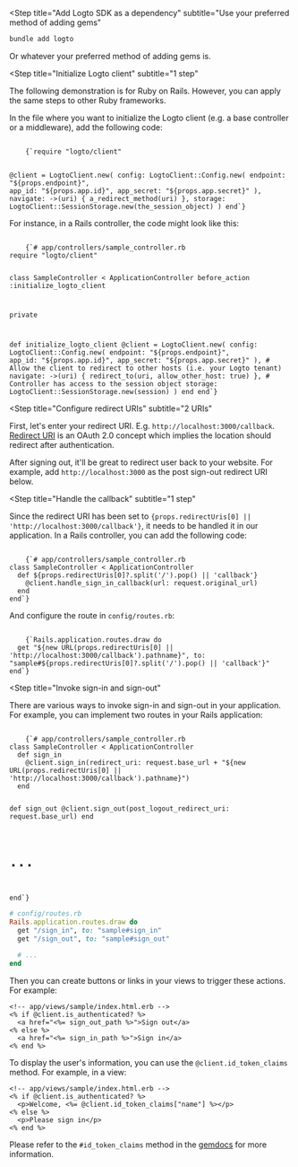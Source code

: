 
<Steps>

<Step
  title="Add Logto SDK as a dependency"
  subtitle="Use your preferred method of adding gems"
>

```bash
bundle add logto
```

Or whatever your preferred method of adding gems is.

</Step>

<Step
  title="Initialize Logto client"
  subtitle="1 step"
>

<InlineNotification>

The following demonstration is for Ruby on Rails. However, you can apply the same steps to other Ruby frameworks.

</InlineNotification>

In the file where you want to initialize the Logto client (e.g. a base controller or a middleware), add the following code:

<Code className="language-ruby">
    {`require "logto/client"

@client = LogtoClient.new(
  config: LogtoClient::Config.new(
    endpoint: "${props.endpoint}",
    app_id: "${props.app.id}",
    app_secret: "${props.app.secret}"
  ),
  navigate: ->(uri) { a_redirect_method(uri) },
  storage: LogtoClient::SessionStorage.new(the_session_object)
)
end`}
</Code>

For instance, in a Rails controller, the code might look like this:

<Code className="language-ruby">
    {`# app/controllers/sample_controller.rb
require "logto/client"

class SampleController < ApplicationController
  before_action :initialize_logto_client

  private

  def initialize_logto_client
    @client = LogtoClient.new(
      config: LogtoClient::Config.new(
        endpoint: "${props.endpoint}",
        app_id: "${props.app.id}",
        app_secret: "${props.app.secret}"
      ),
      # Allow the client to redirect to other hosts (i.e. your Logto tenant)
      navigate: ->(uri) { redirect_to(uri, allow_other_host: true) },
      # Controller has access to the session object
      storage: LogtoClient::SessionStorage.new(session)
    )
  end
end`}
</Code>

</Step>

<Step
  title="Configure redirect URIs"
  subtitle="2 URIs"
>

First, let's enter your redirect URI. E.g. `http://localhost:3000/callback`. [Redirect URI](https://www.oauth.com/oauth2-servers/redirect-uris/) is an OAuth 2.0 concept which implies the location should redirect after authentication.

<UriInputField name="redirectUris" />

After signing out, it'll be great to redirect user back to your website. For example, add `http://localhost:3000` as the post sign-out redirect URI below.

<UriInputField name="postLogoutRedirectUris" />

</Step>

<Step
  title="Handle the callback"
  subtitle="1 step"
>

<p>
  Since the redirect URI has been set to <code>{props.redirectUris[0] || 'http://localhost:3000/callback'}</code>, it needs to be handled it in our application. In a Rails controller, you can add the following code:
</p>

<Code className="language-ruby">
    {`# app/controllers/sample_controller.rb
class SampleController < ApplicationController
  def ${props.redirectUris[0]?.split('/').pop() || 'callback'}
    @client.handle_sign_in_callback(url: request.original_url)
  end
end`}
</Code>

And configure the route in `config/routes.rb`:

<Code className="language-ruby">
    {`Rails.application.routes.draw do
  get "${new URL(props.redirectUris[0] || 'http://localhost:3000/callback').pathname}", to: "sample#${props.redirectUris[0]?.split('/').pop() || 'callback'}"
end`}
</Code>

</Step>

<Step
  title="Invoke sign-in and sign-out"
>

There are various ways to invoke sign-in and sign-out in your application. For example, you can implement two routes in your Rails application:

<Code className="language-ruby">
    {`# app/controllers/sample_controller.rb
class SampleController < ApplicationController
  def sign_in
    @client.sign_in(redirect_uri: request.base_url + "${new URL(props.redirectUris[0] || 'http://localhost:3000/callback').pathname}")
  end

  def sign_out
    @client.sign_out(post_logout_redirect_uri: request.base_url)
  end

  # ...
end`}
</Code>

```ruby
# config/routes.rb
Rails.application.routes.draw do
  get "/sign_in", to: "sample#sign_in"
  get "/sign_out", to: "sample#sign_out"

  # ...
end
```

Then you can create buttons or links in your views to trigger these actions. For example:

```erb
<!-- app/views/sample/index.html.erb -->
<% if @client.is_authenticated? %>
  <a href="<%= sign_out_path %>">Sign out</a>
<% else %>
  <a href="<%= sign_in_path %>">Sign in</a>
<% end %>
```

</Step>

<Step title="Display user information">

To display the user's information, you can use the `@client.id_token_claims` method. For example, in a view:

```erb
<!-- app/views/sample/index.html.erb -->
<% if @client.is_authenticated? %>
  <p>Welcome, <%= @client.id_token_claims["name"] %></p>
<% else %>
  <p>Please sign in</p>
<% end %>
```

Please refer to the `#id_token_claims` method in the [gemdocs](https://gemdocs.org/gems/logto/latest) for more information.

</Step>

</Steps>
